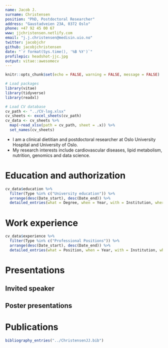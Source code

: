 ```yaml
---
name: Jacob J.
surname: Christensen
position: "PhD, Postdoctoral Researcher"
address: "Gaustadveien 23A, 0372 Oslo"
phone: +47 92 45 00 67
www: jjchristensen.netlify.com
email: "j.j.christensen@medisin.uio.no"
twitter: jacobjchr
github: jacobjchristensen
date: "`r format(Sys.time(), '%B %Y')`"
profilepic: headshot-jjc.jpg
output: vitae::awesomecv
---
```


```r
knitr::opts_chunk$set(echo = FALSE, warning = FALSE, message = FALSE)

# Load packages
library(vitae)
library(tidyverse)
library(readxl)

# Load CV database
cv_path <- "../CV-log.xlsx"
cv_sheets <- excel_sheets(cv_path)
cv_data <- cv_sheets %>% 
  map(~read_xlsx(path = cv_path, sheet = .x)) %>% 
  set_names(cv_sheets)
```

 * I am a clinical dietitian and postdoctoral researcher at Oslo University Hospital and University of Oslo. 
 * My research interests include cardiovascular diseases, lipid metabolism, nutrition, genomics and data science.

# Education and authorization

```r
cv_data$education %>% 
  filter(Type %in% c("University education")) %>% 
  arrange(desc(Date_start), desc(Date_end)) %>% 
  detailed_entries(what = Degree, when = Year, with = Institution, where = Where, why = Details)
```

# Work experience

```r
cv_data$experience %>% 
  filter(Type %in% c("Professional Positions")) %>% 
  arrange(desc(Date_start), desc(Date_end)) %>% 
  detailed_entries(what = Position, when = Year, with = Institution, where = Where, why = Details)
```

# Presentations

## Invited speaker

## Poster presentations

# Publications

```r
bibliography_entries("../ChristensenJJ.bib")
```

